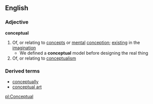 ==English==
===Adjective===
'''conceptual'''
#Of, or relating to [[concept]]s or [[mental]] [[conception]]; [[existing]] in the [[imagination]]
#* We defined a '''conceptual''' model before designing the real thing
#Of, or relating to [[conceptualism]]
===Derived terms===
*[[conceptually]]
*[[conceptual art]]

[[pl:Conceptual]]